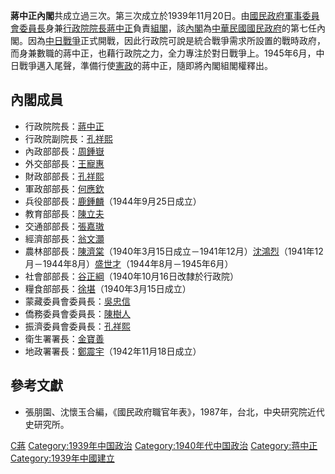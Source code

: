 '''蔣中正內閣'''共成立過三次。第三次成立於1939年11月20日。由[[國民政府軍事委員會|國民政府軍事委員會]][[委員長|委員長]]身兼[[行政院院長|行政院院長]][[蔣中正|蔣中正]]負責[[組閣|組閣]]，該[[內閣|內閣]]為[[中華民國|中華民國]][[國民政府|國民政府]]的第七任內閣。因為[[中国抗日战争|中日戰爭]]正式開戰，因此行政院可說是統合戰爭需求所設置的戰時政府，而身兼數職的蔣中正，也藉行政院之力，全力專注於對日戰爭上。1945年6月，中日戰爭邁入尾聲，準備行使[[憲政|憲政]]的蔣中正，隨即將內閣組閣權釋出。

==內閣成員==
*行政院院長：[[蔣中正|蔣中正]]{{KMT}}
*行政院副院長：[[孔祥熙|孔祥熙]]{{KMT}}
*內政部部長：[[周鍾嶽|周鍾嶽]]{{KMT}}
*外交部部長：[[王寵惠|王寵惠]]{{KMT}}
*財政部部長：[[孔祥熙|孔祥熙]]{{KMT}}
*軍政部部長：[[何應欽|何應欽]]{{KMT}}
*兵役部部長：[[鹿鍾麟|鹿鍾麟]]（1944年9月25日成立）
*教育部部長：[[陳立夫|陳立夫]]{{KMT}}
*交通部部長：[[張嘉璈|張嘉璈]]{{KMT}}
*經濟部部長：[[翁文灝|翁文灝]]{{KMT}}
*農林部部長：[[陳濟棠|陳濟棠]]（1940年3月15日成立－1941年12月）{{KMT}}{{to}}[[沈鴻烈|沈鴻烈]]（1941年12月－1944年8月）{{KMT}}{{to}}[[盛世才|盛世才]]（1944年8月－1945年6月）{{KMT}}
*社會部部長：[[谷正綱|谷正綱]]（1940年10月16日改隸於行政院）{{KMT}}
*糧食部部長：[[徐堪|徐堪]]（1940年3月15日成立）{{KMT}}
*蒙藏委員會委員長：[[吳忠信|吳忠信]]{{KMT}}
*僑務委員會委員長：[[陳樹人|陳樹人]]
*振濟委員會委員長：[[孔祥熙|孔祥熙]]{{KMT}}
*衛生署署長：[[金寶善|金寶善]]
*地政署署長：[[鄭震宇|鄭震宇]]（1942年11月18日成立）

==參考文獻==
*張朋園、沈懷玉合編，《國民政府職官年表》，1987年，台北，中央研究院近代史研究所。

{{start box}}
{{s-before|[[孔祥熙內閣|孔祥熙內閣]]}}
{{s-title|第三次蔣中正內閣|1939年11月20日—1945年6月4日}}
{{s-after|[[宋子文內閣|宋子文內閣]]}}
{{end box}}

{{國民政府時期內閣}}
[[Category:国民政府内阁|C蔣]]
[[Category:1939年中国政治|Category:1939年中国政治]]
[[Category:1940年代中国政治|Category:1940年代中国政治]]
[[Category:蒋中正|Category:蒋中正]]
[[Category:1939年中國建立|Category:1939年中國建立]]